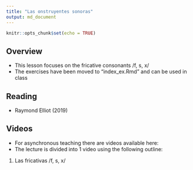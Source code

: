 ```yaml
---
title: "Las onstruyentes sonoras"
output: md_document
---
```


```r
knitr::opts_chunk$set(echo = TRUE)
```

## Overview 

- This lesson focuses on the fricative consonants /f, s, x/
- The exercises have been moved to "index_ex.Rmd" and can be used in 
class

## Reading

- Raymond Elliot (2019)

## Videos

- For asynchronous teaching there are videos available here: 
- The lecture is divided into 1 video using the following outline: 

1. Las fricativas /f, s, x/

    > 
